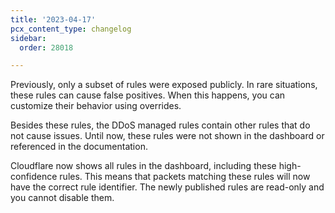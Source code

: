 ```yaml
---
title: '2023-04-17'
pcx_content_type: changelog
sidebar:
  order: 28018

---
```


Previously, only a subset of rules were exposed publicly. In rare situations, these rules can cause false positives. When this happens, you can customize their behavior using overrides.

Besides these rules, the DDoS managed rules contain other rules that do not cause issues. Until now, these rules were not shown in the dashboard or referenced in the documentation.

Cloudflare now shows all rules in the dashboard, including these high-confidence rules. This means that packets matching these rules will now have the correct rule identifier. The newly published rules are read-only and you cannot disable them.
